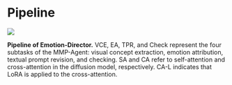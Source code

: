 # Pipeline

![](./pipeline/pipeline.png)

**Pipeline of Emotion-Director.** VCE, EA, TPR, and Check represent the four subtasks of the MMP-Agent: visual concept extraction, emotion attribution, textual prompt revision, and checking. SA and CA refer to self-attention and cross-attention in the diffusion model, respectively. CA-L indicates that LoRA is applied to the cross-attention.